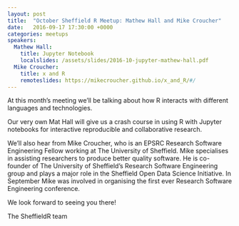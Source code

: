 ```yaml
---
layout: post
title:  "October Sheffield R Meetup: Mathew Hall and Mike Croucher"
date:   2016-09-17 17:30:00 +0000
categories: meetups
speakers:
  Mathew Hall:
    title: Jupyter Notebook
    localslides: /assets/slides/2016-10-jupyter-mathew-hall.pdf
  Mike Croucher:
    title: x and R
    remoteslides: https://mikecroucher.github.io/x_and_R/#/
---
```

At this month's meeting we'll be talking about how R interacts with different languages and technologies.

Our very own Mat Hall will give us a crash course in using R with Jupyter notebooks for interactive reproducible and
collaborative research.

We'll also hear from Mike Croucher, who is an EPSRC Research Software Engineering Fellow working at The University of
Sheffield. Mike specialises in assisting researchers to produce better quality software. He is co-founder of The
University of Sheffield's Research Software Engineering group and plays a major role in the Sheffield Open Data Science
Initiative. In September Mike was involved in organising the first ever Research Software Engineering conference.

We look forward to seeing you there!

The SheffieldR team
